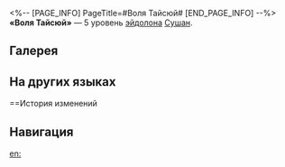 <%-- [PAGE_INFO]
PageTitle=#Воля Тайсюй#
[END_PAGE_INFO] --%>
{{Эйдолон Инфобокс
|Название         = Воля Тайсюй
|Изображение      = Эйдолон Воля Тайсюй.png
|Персонаж         = Сушан
|Уровень          = 5
|Длительность     = 
|Описание         = Уровень навыка повышается на 2, максимальный уровень - 15. Уровень базовой атаки повышается на 1, максимальный уровень - 10.
|Свойство1        = 
|Масштабирование1 = 
}}
'''«Воля Тайсюй»''' — 5 уровень [[эйдолон]]а [[Сушан]].

==Галерея==
{{Галерея|position=left|captionalign=center
|Персонаж Сушан Эйдолон 5.png|Осколок Эйдолона
}}

==На других языках==
{{На других языках
|en   = Prevail via Taixu
|zhs  = 太虚神意
|zht  = 太虛神意
|ja   = {{Rubi|太虚神意|たいきょしんい}}
|ko   = 태공의 신의
|es   = Voluntad de Taixu
|fr   = Victoire du Taixu
|ru   = Воля Тайсюй
|th   = Prevail via Taixu
|vi   = Thần Ý Vũ Trụ
|de   = Der Wille von Taixu
|id   = Prevail via Taixu
|pt   = Prevalecer por Taixu
}}

==История изменений
{{История изменений|3.5}}

==Навигация==
{{Навык Навбокс|Сушан}}

[[en:]]